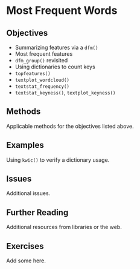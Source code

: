 # Most Frequent Words {#sec-exploring-freqs}

## Objectives

-   Summarizing features via a `dfm()`
-   Most frequent features
-   `dfm_group()` revisited
-   Using dictionaries to count keys
-   `topfeatures()`
-   `textplot_wordcloud()`
-   `textstat_frequency()`
-   `textstat_keyness()`, `textplot_keyness()`

## Methods

Applicable methods for the objectives listed above.

## Examples

Using `kwic()` to verify a dictionary usage.

## Issues

Additional issues.

## Further Reading

Additional resources from libraries or the web.

## Exercises

Add some here.
